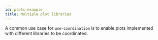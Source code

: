 ```yaml
---
id: plots-example
title: Multiple plot libraries
---
```


A common use case for `use-coordination` is to enable plots implemented with different libraries to be coordinated.

<PlotsExample />